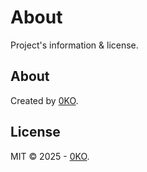 
<Meta title="Getting Started/About" />

# About

Project's information & license.

## About

Created by [0KO](https://x.com/0K0___).

## License

MIT © 2025 - [0KO](https://x.com/0K0___).
